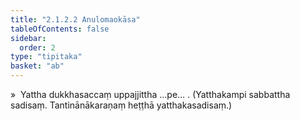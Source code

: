 ```yaml
---
title: "2.1.2.2 Anulomaokāsa"
tableOfContents: false
sidebar:
  order: 2
type: "tipitaka"
basket: "ab"
---
```



<DynamicBreadcrumb />

<Division number="40">

<Paragraph number="277">
»  Yattha dukkhasaccaṃ uppajjittha …pe… .
</Paragraph>

<Paragraph number="278">
(Yatthakampi sabbattha sadisaṃ. Tantinānākaraṇaṃ heṭṭhā yatthakasadisaṃ.)
</Paragraph>
</Division>